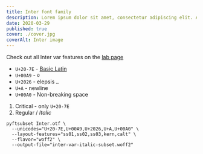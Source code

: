 ```yaml
---
title: Inter font family
description: Lorem ipsum dolor sit amet, consectetur adipiscing elit. Aliquam eu iaculis elit.
date: 2020-03-29
published: true
cover: ./cover.jpg
coverAlt: Inter image
---
```


Check out all Inter var features on the [lab page](https://rsms.me/inter/lab/?feat-case=1&invert-colors=1&varWeight=500&varfont=1)

- `U+20-7E` - [Basic Latin](https://en.wikipedia.org/wiki/List_of_Unicode_characters)
- `U+00A9` - `©`
- `U+2026` - elepsis `…`
- `U+A` - newline
- `U+00A0` - Non-breaking space

1. Critical - only `U+20-7E`
2. Regular / _Italic_

```
pyftsubset Inter.otf \
  --unicodes="U+20-7E,U+00A9,U+2026,U+A,U+00A0" \
  --layout-features="ss01,ss02,ss03,kern,calt" \
  --flavor="woff2" \
  --output-file="inter-var-italic-subset.woff2"
```
